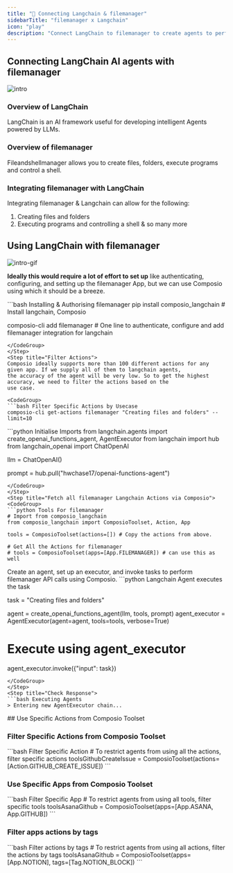 ```yaml
---
title: "🚀 Connecting Langchain & filemanager"
sidebarTitle: "filemanager x Langchain"
icon: "play"
description: "Connect LangChain to filemanager to create agents to perform tasks using natural language"
---
```


## Connecting LangChain AI agents with filemanager
![intro](/media/intro.jpg)

### Overview of LangChain

LangChain is an AI framework useful for developing intelligent Agents powered by LLMs.

### Overview of filemanager

Fileandshellmanager allows you to create files, folders, execute programs and control a shell.

### Integrating filemanager with LangChain

Integrating filemanager & Langchain can allow for the following:

1. Creating files and folders
2. Executing programs and controlling a shell
& so many more

## Using LangChain with filemanager
![intro-gif](/media/intro.gif)
<Steps>
<Step title="Setting Up the Environment">

**Ideally this would require a lot of effort to set up** like authenticating, configuring, and setting up the filemanager App, but we can use Composio using which it should be a breeze.

<CodeGroup>
```bash Installing & Authorising filemanager
pip install composio_langchain # Install langchain, Composio 

composio-cli add filemanager # One line to authenticate, configure and add filemanager integration for langchain
```
</CodeGroup>
</Step>
<Step title="Filter Actions">
Composio ideally supports more than 100 different actions for any given app. If we supply all of them to langchain agents, 
the accuracy of the agent will be very low. So to get the highest accuracy, we need to filter the actions based on the 
use case.

<CodeGroup>
```bash Filter Specific Actions by Usecase
composio-cli get-actions filemanager "Creating files and folders" --limit=10
```
</CodeGroup>

</Step>
<Step title="Import Base Packages">

<CodeGroup>
```python Initialise Imports
from langchain.agents import create_openai_functions_agent, AgentExecutor
from langchain import hub
from langchain_openai import ChatOpenAI


llm = ChatOpenAI()

prompt = hub.pull("hwchase17/openai-functions-agent")
```
</CodeGroup>
</Step>
<Step title="Fetch all filemanager Langchain Actions via Composio">
<CodeGroup>
```python Tools For filemanager
# Import from composio_langchain
from composio_langchain import ComposioToolset, Action, App

tools = ComposioToolset(actions=[]) # Copy the actions from above. 

# Get All the Actions for filemanager
# tools = ComposioToolset(apps=[App.FILEMANAGER]) # can use this as well
```
</CodeGroup>
</Step>
<Step title="Execute the Agent">
Create an agent, set up an executor, and invoke tasks to perform filemanager API calls using Composio. 
<CodeGroup>
```python Langchain Agent executes the task

task = "Creating files and folders"

agent = create_openai_functions_agent(llm, tools, prompt)
agent_executor = AgentExecutor(agent=agent, tools=tools, verbose=True)

# Execute using agent_executor
agent_executor.invoke({"input": task})
```
</CodeGroup>
</Step>
<Step title="Check Response">
```bash Executing Agents
> Entering new AgentExecutor chain...
```
</Step>
</Steps>
## Use Specific Actions from Composio Toolset

### Filter Specific Actions from Composio Toolset

<CodeGroup>
```bash Filter Specific Action
# To restrict agents from using all the actions, filter specific actions
toolsGithubCreateIssue = ComposioToolset(actions=[Action.GITHUB_CREATE_ISSUE])
```
</CodeGroup>

### Use Specific Apps from Composio Toolset
<CodeGroup>
```bash Filter Specific App
# To restrict agents from using all tools, filter specific tools
toolsAsanaGithub = ComposioToolset(apps=[App.ASANA, App.GITHUB])
```
</CodeGroup>

### Filter apps actions by tags 
<CodeGroup>
```bash Filter actions by tags
# To restrict agents from using all actions, filter the actions by tags
toolsAsanaGithub = ComposioToolset(apps=[App.NOTION], tags=[Tag.NOTION_BLOCK])
```
</CodeGroup>

